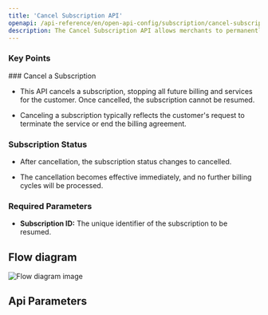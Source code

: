 ```yaml
---
title: 'Cancel Subscription API'
openapi: /api-reference/en/open-api-config/subscription/cancel-subscription.json POST /api/v1/server-to-server-interface/subscription/{subscription_id}/cancel
description: The Cancel Subscription API allows merchants to permanently stop a customers subscription, preventing any future billing cycles and services.
---
```


### Key Points

<Info>
  ### Cancel a Subscription

  * This API cancels a subscription, stopping all future billing and services for the customer. Once cancelled, the subscription cannot be resumed.

  * Canceling a subscription typically reflects the customer's request to terminate the service or end the billing agreement.

  ### Subscription Status

  * After cancellation, the subscription status changes to cancelled.

  * The cancellation becomes effective immediately, and no further billing cycles will be processed.

  ### Required Parameters

  * **Subscription ID:** The unique identifier of the subscription to be resumed.
</Info>

## Flow diagram

![Flow diagram image](/images/timeline-diagram/flows-API-subs-cancel.svg)

## Api Parameters